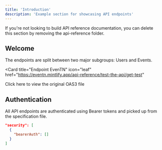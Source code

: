 ```yaml
---
title: 'Introduction'
description: 'Example section for showcasing API endpoints'
---
```


<Note>
  If you're not looking to build API reference documentation, you can delete
  this section by removing the api-reference folder.
</Note>

## Welcome

The endpoints are split between two major subgroups: Users and Events.

<Card
  title="Endpoint EvenTN"
  icon="leaf"
  href="https://eventn.mintlify.app/api-reference/test-the-api/get-test"
>
  Click here to view the original OAS3 file
</Card>

## Authentication

All API endpoints are authenticated using Bearer tokens and picked up from the specification file.

```json
"security": [
  {
    "bearerAuth": []
  }
]
```
